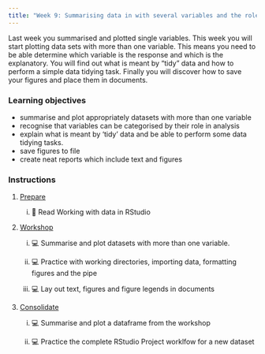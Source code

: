 ```yaml
---
title: "Week 9: Summarising data in with several variables and the role of variables in analysis"
---
```


Last week you summarised and plotted single variables. This week you will start plotting data sets with more than one variable. This means you need to be able determine which variable is the response and which is the explanatory. You will find out what is meant by "tidy" data and how to perform a simple data tidying task. Finally you will discover how to save your figures and place them in documents.




### Learning objectives

-   summarise and plot appropriately datasets with more than one variable
-   recognise that variables can be categorised by their role in analysis
-   explain what is meant by 'tidy' data and be able to perform some data tidying tasks.
-   save figures to file
-   create neat reports which include text and figures

### Instructions

1.  [Prepare](study_before_workshop.qmd)

    i. 📖 Read Working with data in RStudio


2.  [Workshop](workshop.qmd)

    i. 💻 Summarise and plot datasets with more than one variable. 
    
    ii. 💻  Practice with working directories, importing data, formatting figures and the pipe

    ii. 💻  Lay out text, figures and figure legends in documents 

3.  [Consolidate](study_after_workshop.qmd)

    i. 💻 Summarise and plot a dataframe from the workshop

    ii. 💻 Practice the complete RStudio Project worklfow for a new dataset 
